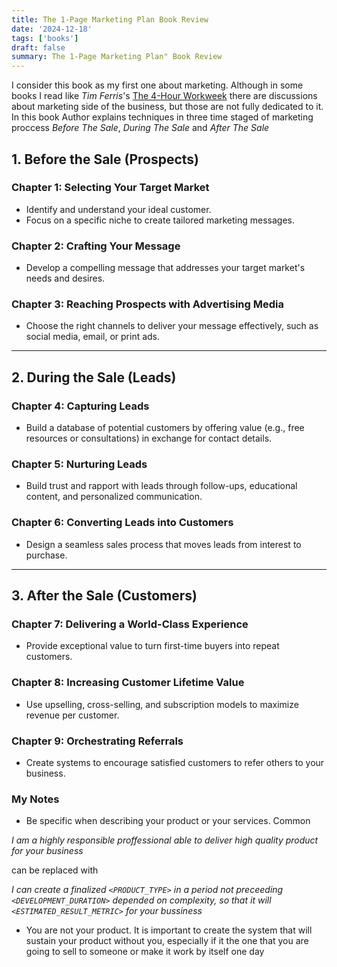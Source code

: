 ```yaml
---
title: The 1-Page Marketing Plan Book Review
date: '2024-12-18'
tags: ['books']
draft: false
summary: The 1-Page Marketing Plan" Book Review
---
```





I consider this book as my first one about marketing. Although in some books I read like *Tim Ferris*'s [The 4-Hour Workweek]() there are discussions about marketing side of the business, but those are not fully dedicated to it. In this book Author explains techniques in three time staged of marketing proccess *Before The Sale*, *During The Sale* and *After The Sale*


## 1. Before the Sale (Prospects)
### Chapter 1: Selecting Your Target Market
- Identify and understand your ideal customer.
- Focus on a specific niche to create tailored marketing messages.

### Chapter 2: Crafting Your Message
- Develop a compelling message that addresses your target market's needs and desires.

### Chapter 3: Reaching Prospects with Advertising Media
- Choose the right channels to deliver your message effectively, such as social media, email, or print ads.

---

## 2. During the Sale (Leads)
### Chapter 4: Capturing Leads
- Build a database of potential customers by offering value (e.g., free resources or consultations) in exchange for contact details.

### Chapter 5: Nurturing Leads
- Build trust and rapport with leads through follow-ups, educational content, and personalized communication.

### Chapter 6: Converting Leads into Customers
- Design a seamless sales process that moves leads from interest to purchase.

---

## 3. After the Sale (Customers)
### Chapter 7: Delivering a World-Class Experience
- Provide exceptional value to turn first-time buyers into repeat customers.

### Chapter 8: Increasing Customer Lifetime Value
- Use upselling, cross-selling, and subscription models to maximize revenue per customer.

### Chapter 9: Orchestrating Referrals
- Create systems to encourage satisfied customers to refer others to your business.


### My Notes
- Be specific when describing your product or your services. Common 
    
*I am a highly responsible proffessional able to deliver high quality product for your     business*

can be replaced with 

*I can create a finalized `<PRODUCT_TYPE>` in a period not preceeding `<DEVELOPMENT_DURATION>` depended on complexity, so that it will `<ESTIMATED_RESULT_METRIC>` for your bussiness*


- You are not your product. It is important to create the system that will sustain your product without you, especially if it the one that you are going to sell to someone or make it work by itself one day
